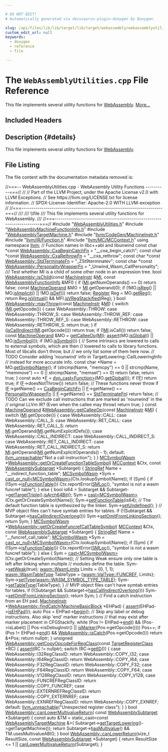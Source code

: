 ```yaml
---

# DO NOT EDIT!
# Automatically generated via docusaurus-plugin-doxygen by Doxygen.

slug: /api/files/lib/lib/target/lib/target/webassembly/webassemblyutilities-cpp
custom_edit_url: null
keywords:
  - doxygen
  - reference
  - file

---
```





# The `WebAssemblyUtilities.cpp` File Reference

<DoxygenPage pluginConfig={pluginConfig}>

This file implements several utility functions for <a href="/docs/api/namespaces/llvm/webassembly">WebAssembly</a>. <a href="#details">More...</a>

## Included Headers

<IncludesList>
<IncludesListItem
  filePath="WebAssemblyUtilities.h"
  permalink="/docs/api/files/lib/lib/target/lib/target/webassembly/webassemblyutilities-h"
  isLocal="true" />
<IncludesListItem
  filePath="WebAssemblyMachineFunctionInfo.h"
  permalink="/docs/api/files/lib/lib/target/lib/target/webassembly/webassemblymachinefunctioninfo-h"
  isLocal="true" />
<IncludesListItem
  filePath="WebAssemblyTargetMachine.h"
  permalink="/docs/api/files/lib/lib/target/lib/target/webassembly/webassemblytargetmachine-h"
  isLocal="true" />
<IncludesListItem
  filePath="llvm/CodeGen/MachineInstr.h"
  permalink="/docs/api/files/include/include/llvm/include/llvm/codegen/machineinstr-h"
  isLocal="true" />
<IncludesListItem
  filePath="llvm/IR/Function.h"
  permalink="/docs/api/files/include/include/llvm/include/llvm/ir/function-h"
  isLocal="true" />
<IncludesListItem
  filePath="llvm/MC/MCContext.h"
  permalink="/docs/api/files/include/include/llvm/include/llvm/mc/mccontext-h"
  isLocal="true" />
</IncludesList>

## Description {#details}

This file implements several utility functions for <a href="/docs/api/namespaces/llvm/webassembly">WebAssembly</a>.

## File Listing

The file content with the documentation metadata removed is:

<ProgramListing>

<Link id="l00001" /><CodeLine lineNumber="1"><Highlight kind="comment">//===-- WebAssemblyUtilities.cpp - WebAssembly Utility Functions ----------===//</Highlight><Highlight kind="normal"></Highlight></CodeLine>
<Link id="l00002" /><CodeLine lineNumber="2"><Highlight kind="normal"></Highlight><Highlight kind="comment">//</Highlight><Highlight kind="normal"></Highlight></CodeLine>
<Link id="l00003" /><CodeLine lineNumber="3"><Highlight kind="normal"></Highlight><Highlight kind="comment">// Part of the LLVM Project, under the Apache License v2.0 with LLVM Exceptions.</Highlight><Highlight kind="normal"></Highlight></CodeLine>
<Link id="l00004" /><CodeLine lineNumber="4"><Highlight kind="normal"></Highlight><Highlight kind="comment">// See https://llvm.org/LICENSE.txt for license information.</Highlight><Highlight kind="normal"></Highlight></CodeLine>
<Link id="l00005" /><CodeLine lineNumber="5"><Highlight kind="normal"></Highlight><Highlight kind="comment">// SPDX-License-Identifier: Apache-2.0 WITH LLVM-exception</Highlight><Highlight kind="normal"></Highlight></CodeLine>
<Link id="l00006" /><CodeLine lineNumber="6"><Highlight kind="normal"></Highlight><Highlight kind="comment">//</Highlight><Highlight kind="normal"></Highlight></CodeLine>
<Link id="l00007" /><CodeLine lineNumber="7"><Highlight kind="normal"></Highlight><Highlight kind="comment">//===----------------------------------------------------------------------===//</Highlight><Highlight kind="comment"></Highlight></CodeLine>
<Link id="l00008" /><CodeLine lineNumber="8"><Highlight kind="comment">///</Highlight></CodeLine>
<Link id="l00009" /><CodeLine lineNumber="9"><Highlight kind="comment">/// \\file</Highlight></CodeLine>
<Link id="l00010" /><CodeLine lineNumber="10"><Highlight kind="comment">/// This file implements several utility functions for WebAssembly.</Highlight></CodeLine>
<Link id="l00011" /><CodeLine lineNumber="11"><Highlight kind="comment">///</Highlight><Highlight kind="normal"></Highlight></CodeLine>
<Link id="l00012" /><CodeLine lineNumber="12"><Highlight kind="normal"></Highlight><Highlight kind="comment">//===----------------------------------------------------------------------===//</Highlight><Highlight kind="normal"></Highlight></CodeLine>
<Link id="l00013" /><CodeLine lineNumber="13"><Highlight kind="normal"></Highlight></CodeLine>
<Link id="l00014" /><CodeLine lineNumber="14"><Highlight kind="normal"></Highlight><Highlight kind="preprocessor">#include &quot;<a href="/docs/api/files/lib/lib/target/lib/target/webassembly/webassemblyutilities-h">WebAssemblyUtilities.h</a>&quot;</Highlight><Highlight kind="normal"></Highlight></CodeLine>
<Link id="l00015" /><CodeLine lineNumber="15"><Highlight kind="normal"></Highlight><Highlight kind="preprocessor">#include &quot;<a href="/docs/api/files/lib/lib/target/lib/target/webassembly/webassemblymachinefunctioninfo-h">WebAssemblyMachineFunctionInfo.h</a>&quot;</Highlight><Highlight kind="normal"></Highlight></CodeLine>
<Link id="l00016" /><CodeLine lineNumber="16"><Highlight kind="normal"></Highlight><Highlight kind="preprocessor">#include &quot;<a href="/docs/api/files/lib/lib/target/lib/target/webassembly/webassemblytargetmachine-h">WebAssemblyTargetMachine.h</a>&quot;</Highlight><Highlight kind="normal"></Highlight></CodeLine>
<Link id="l00017" /><CodeLine lineNumber="17"><Highlight kind="normal"></Highlight><Highlight kind="preprocessor">#include &quot;<a href="/docs/api/files/include/include/llvm/include/llvm/codegen/machineinstr-h">llvm/CodeGen/MachineInstr.h</a>&quot;</Highlight><Highlight kind="normal"></Highlight></CodeLine>
<Link id="l00018" /><CodeLine lineNumber="18"><Highlight kind="normal"></Highlight><Highlight kind="preprocessor">#include &quot;<a href="/docs/api/files/include/include/llvm/include/llvm/ir/function-h">llvm/IR/Function.h</a>&quot;</Highlight><Highlight kind="normal"></Highlight></CodeLine>
<Link id="l00019" /><CodeLine lineNumber="19"><Highlight kind="normal"></Highlight><Highlight kind="preprocessor">#include &quot;<a href="/docs/api/files/include/include/llvm/include/llvm/mc/mccontext-h">llvm/MC/MCContext.h</a>&quot;</Highlight><Highlight kind="normal"></Highlight></CodeLine>
<Link id="l00020" /><CodeLine lineNumber="20"><Highlight kind="normal"></Highlight><Highlight kind="keyword">using namespace </Highlight><Highlight kind="normal"><a href="/docs/api/namespaces/llvm">llvm</a>;</Highlight></CodeLine>
<Link id="l00021" /><CodeLine lineNumber="21"><Highlight kind="normal"></Highlight></CodeLine>
<Link id="l00022" /><CodeLine lineNumber="22"><Highlight kind="normal"></Highlight><Highlight kind="comment">// Function names in libc++abi and libunwind</Highlight><Highlight kind="normal"></Highlight></CodeLine>
<Link id="l00023" /><CodeLine lineNumber="23" lineLink="/docs/api/namespaces/llvm/webassembly/#a05fda0e278d12242b0e6026ec6b23643"><Highlight kind="normal"></Highlight><Highlight kind="keyword">const</Highlight><Highlight kind="normal"> </Highlight><Highlight kind="keywordtype">char</Highlight><Highlight kind="normal"> &#42;</Highlight><Highlight kind="keyword">const</Highlight><Highlight kind="normal"> <a href="/docs/api/namespaces/llvm/webassembly/#a05fda0e278d12242b0e6026ec6b23643">WebAssembly::CxaBeginCatchFn</a> = </Highlight><Highlight kind="stringliteral">&quot;&#95;&#95;cxa&#95;begin&#95;catch&quot;</Highlight><Highlight kind="normal">;</Highlight></CodeLine>
<Link id="l00024" /><CodeLine lineNumber="24" lineLink="/docs/api/namespaces/llvm/webassembly/#a26e7caa6d9b0e8793080c9af8f8a3441"><Highlight kind="normal"></Highlight><Highlight kind="keyword">const</Highlight><Highlight kind="normal"> </Highlight><Highlight kind="keywordtype">char</Highlight><Highlight kind="normal"> &#42;</Highlight><Highlight kind="keyword">const</Highlight><Highlight kind="normal"> <a href="/docs/api/namespaces/llvm/webassembly/#a26e7caa6d9b0e8793080c9af8f8a3441">WebAssembly::CxaRethrowFn</a> = </Highlight><Highlight kind="stringliteral">&quot;&#95;&#95;cxa&#95;rethrow&quot;</Highlight><Highlight kind="normal">;</Highlight></CodeLine>
<Link id="l00025" /><CodeLine lineNumber="25" lineLink="/docs/api/namespaces/llvm/webassembly/#a01758e2eef813342e32cce438ce1af58"><Highlight kind="normal"></Highlight><Highlight kind="keyword">const</Highlight><Highlight kind="normal"> </Highlight><Highlight kind="keywordtype">char</Highlight><Highlight kind="normal"> &#42;</Highlight><Highlight kind="keyword">const</Highlight><Highlight kind="normal"> <a href="/docs/api/namespaces/llvm/webassembly/#a01758e2eef813342e32cce438ce1af58">WebAssembly::StdTerminateFn</a> = </Highlight><Highlight kind="stringliteral">&quot;&#95;ZSt9terminatev&quot;</Highlight><Highlight kind="normal">;</Highlight></CodeLine>
<Link id="l00026" /><CodeLine lineNumber="26" lineLink="/docs/api/namespaces/llvm/webassembly/#a905f7fa7e3adde06b01c794635b5c8a5"><Highlight kind="normal"></Highlight><Highlight kind="keyword">const</Highlight><Highlight kind="normal"> </Highlight><Highlight kind="keywordtype">char</Highlight><Highlight kind="normal"> &#42;</Highlight><Highlight kind="keyword">const</Highlight><Highlight kind="normal"> <a href="/docs/api/namespaces/llvm/webassembly/#a905f7fa7e3adde06b01c794635b5c8a5">WebAssembly::PersonalityWrapperFn</a> =</Highlight></CodeLine>
<Link id="l00027" /><CodeLine lineNumber="27"><Highlight kind="normal">    </Highlight><Highlight kind="stringliteral">&quot;&#95;Unwind&#95;Wasm&#95;CallPersonality&quot;</Highlight><Highlight kind="normal">;</Highlight></CodeLine>
<Link id="l00028" /><CodeLine lineNumber="28"><Highlight kind="normal"></Highlight><Highlight kind="comment"></Highlight></CodeLine>
<Link id="l00029" /><CodeLine lineNumber="29"><Highlight kind="comment">/// Test whether MI is a child of some other node in an expression tree.</Highlight><Highlight kind="normal"></Highlight></CodeLine>
<Link id="l00030" /><CodeLine lineNumber="30" lineLink="/docs/api/namespaces/llvm/webassembly/#a1403d0f29e96c05811fe277c8c68eae6"><Highlight kind="normal"></Highlight><Highlight kind="keywordtype">bool</Highlight><Highlight kind="normal"> <a href="/docs/api/namespaces/llvm/webassembly/#a1403d0f29e96c05811fe277c8c68eae6">WebAssembly::isChild</a>(</Highlight><Highlight kind="keyword">const</Highlight><Highlight kind="normal"> <a href="/docs/api/classes/llvm/machineinstr">MachineInstr</a> &amp;<a href="/docs/api/files/lib/lib/codegen/lib/codegen/globalisel/irtranslator-cpp/#abe44dfdea65b4f7e11e0a608ab708b76">MI</a>,</Highlight></CodeLine>
<Link id="l00031" /><CodeLine lineNumber="31"><Highlight kind="normal">                          </Highlight><Highlight kind="keyword">const</Highlight><Highlight kind="normal"> <a href="/docs/api/classes/llvm/webassemblyfunctioninfo">WebAssemblyFunctionInfo</a> &amp;MFI) &#123;</Highlight></CodeLine>
<Link id="l00032" /><CodeLine lineNumber="32"><Highlight kind="normal">  </Highlight><Highlight kind="keywordflow">if</Highlight><Highlight kind="normal"> (<a href="/docs/api/files/lib/lib/codegen/lib/codegen/globalisel/irtranslator-cpp/#abe44dfdea65b4f7e11e0a608ab708b76">MI</a>.getNumOperands() == 0)</Highlight></CodeLine>
<Link id="l00033" /><CodeLine lineNumber="33"><Highlight kind="normal">    </Highlight><Highlight kind="keywordflow">return</Highlight><Highlight kind="normal"> </Highlight><Highlight kind="keyword">false</Highlight><Highlight kind="normal">;</Highlight></CodeLine>
<Link id="l00034" /><CodeLine lineNumber="34"><Highlight kind="normal">  </Highlight><Highlight kind="keyword">const</Highlight><Highlight kind="normal"> <a href="/docs/api/classes/llvm/machineoperand">MachineOperand</a> &amp;MO = <a href="/docs/api/files/lib/lib/codegen/lib/codegen/globalisel/irtranslator-cpp/#abe44dfdea65b4f7e11e0a608ab708b76">MI</a>.getOperand(0);</Highlight></CodeLine>
<Link id="l00035" /><CodeLine lineNumber="35"><Highlight kind="normal">  </Highlight><Highlight kind="keywordflow">if</Highlight><Highlight kind="normal"> (!MO.<a href="/docs/api/classes/llvm/machineoperand/#a4c9594c955fec80c73ddd964b5efd554">isReg</a>() || MO.<a href="/docs/api/classes/llvm/machineoperand/#a3bf161859e1ad7fd3da485d3cb688d34">isImplicit</a>() || !MO.<a href="/docs/api/classes/llvm/machineoperand/#a75eb135014670ce946e78739cdc9b51b">isDef</a>())</Highlight></CodeLine>
<Link id="l00036" /><CodeLine lineNumber="36"><Highlight kind="normal">    </Highlight><Highlight kind="keywordflow">return</Highlight><Highlight kind="normal"> </Highlight><Highlight kind="keyword">false</Highlight><Highlight kind="normal">;</Highlight></CodeLine>
<Link id="l00037" /><CodeLine lineNumber="37"><Highlight kind="normal">  <a href="/docs/api/classes/llvm/register">Register</a> Reg = MO.<a href="/docs/api/classes/llvm/machineoperand/#ac0035d7c1c860501c877c20e6e93297b">getReg</a>();</Highlight></CodeLine>
<Link id="l00038" /><CodeLine lineNumber="38"><Highlight kind="normal">  </Highlight><Highlight kind="keywordflow">return</Highlight><Highlight kind="normal"> Reg.<a href="/docs/api/classes/llvm/register/#ab203bbcbc320180b1da9e9a92ee0c784">isVirtual</a>() &amp;&amp; MFI.<a href="/docs/api/classes/llvm/webassemblyfunctioninfo/#a06bf1d7d3fad0e5185a4ff892c7ad4a5">isVRegStackified</a>(Reg);</Highlight></CodeLine>
<Link id="l00039" /><CodeLine lineNumber="39"><Highlight kind="normal">&#125;</Highlight></CodeLine>
<Link id="l00040" /><CodeLine lineNumber="40"><Highlight kind="normal"></Highlight></CodeLine>
<Link id="l00041" /><CodeLine lineNumber="41" lineLink="/docs/api/namespaces/llvm/webassembly/#ab6548436b77ac06129373db3d8e3dece"><Highlight kind="normal"></Highlight><Highlight kind="keywordtype">bool</Highlight><Highlight kind="normal"> <a href="/docs/api/namespaces/llvm/webassembly/#ab6548436b77ac06129373db3d8e3dece">WebAssembly::mayThrow</a>(</Highlight><Highlight kind="keyword">const</Highlight><Highlight kind="normal"> <a href="/docs/api/classes/llvm/machineinstr">MachineInstr</a> &amp;<a href="/docs/api/files/lib/lib/codegen/lib/codegen/globalisel/irtranslator-cpp/#abe44dfdea65b4f7e11e0a608ab708b76">MI</a>) &#123;</Highlight></CodeLine>
<Link id="l00042" /><CodeLine lineNumber="42"><Highlight kind="normal">  </Highlight><Highlight kind="keywordflow">switch</Highlight><Highlight kind="normal"> (<a href="/docs/api/files/lib/lib/codegen/lib/codegen/globalisel/irtranslator-cpp/#abe44dfdea65b4f7e11e0a608ab708b76">MI</a>.getOpcode()) &#123;</Highlight></CodeLine>
<Link id="l00043" /><CodeLine lineNumber="43"><Highlight kind="normal">  </Highlight><Highlight kind="keywordflow">case</Highlight><Highlight kind="normal"> WebAssembly::THROW:</Highlight></CodeLine>
<Link id="l00044" /><CodeLine lineNumber="44"><Highlight kind="normal">  </Highlight><Highlight kind="keywordflow">case</Highlight><Highlight kind="normal"> WebAssembly::THROW&#95;S:</Highlight></CodeLine>
<Link id="l00045" /><CodeLine lineNumber="45"><Highlight kind="normal">  </Highlight><Highlight kind="keywordflow">case</Highlight><Highlight kind="normal"> WebAssembly::THROW&#95;REF:</Highlight></CodeLine>
<Link id="l00046" /><CodeLine lineNumber="46"><Highlight kind="normal">  </Highlight><Highlight kind="keywordflow">case</Highlight><Highlight kind="normal"> WebAssembly::THROW&#95;REF&#95;S:</Highlight></CodeLine>
<Link id="l00047" /><CodeLine lineNumber="47"><Highlight kind="normal">  </Highlight><Highlight kind="keywordflow">case</Highlight><Highlight kind="normal"> WebAssembly::RETHROW:</Highlight></CodeLine>
<Link id="l00048" /><CodeLine lineNumber="48"><Highlight kind="normal">  </Highlight><Highlight kind="keywordflow">case</Highlight><Highlight kind="normal"> WebAssembly::RETHROW&#95;S:</Highlight></CodeLine>
<Link id="l00049" /><CodeLine lineNumber="49"><Highlight kind="normal">    </Highlight><Highlight kind="keywordflow">return</Highlight><Highlight kind="normal"> </Highlight><Highlight kind="keyword">true</Highlight><Highlight kind="normal">;</Highlight></CodeLine>
<Link id="l00050" /><CodeLine lineNumber="50"><Highlight kind="normal">  &#125;</Highlight></CodeLine>
<Link id="l00051" /><CodeLine lineNumber="51"><Highlight kind="normal">  </Highlight><Highlight kind="keywordflow">if</Highlight><Highlight kind="normal"> (<a href="/docs/api/namespaces/llvm/webassembly/#a20f95094c89d3bf2738057a3278bf6b4">isCallIndirect</a>(<a href="/docs/api/files/lib/lib/codegen/lib/codegen/globalisel/irtranslator-cpp/#abe44dfdea65b4f7e11e0a608ab708b76">MI</a>.getOpcode()))</Highlight></CodeLine>
<Link id="l00052" /><CodeLine lineNumber="52"><Highlight kind="normal">    </Highlight><Highlight kind="keywordflow">return</Highlight><Highlight kind="normal"> </Highlight><Highlight kind="keyword">true</Highlight><Highlight kind="normal">;</Highlight></CodeLine>
<Link id="l00053" /><CodeLine lineNumber="53"><Highlight kind="normal">  </Highlight><Highlight kind="keywordflow">if</Highlight><Highlight kind="normal"> (!<a href="/docs/api/files/lib/lib/codegen/lib/codegen/globalisel/irtranslator-cpp/#abe44dfdea65b4f7e11e0a608ab708b76">MI</a>.isCall())</Highlight></CodeLine>
<Link id="l00054" /><CodeLine lineNumber="54"><Highlight kind="normal">    </Highlight><Highlight kind="keywordflow">return</Highlight><Highlight kind="normal"> </Highlight><Highlight kind="keyword">false</Highlight><Highlight kind="normal">;</Highlight></CodeLine>
<Link id="l00055" /><CodeLine lineNumber="55"><Highlight kind="normal"></Highlight></CodeLine>
<Link id="l00056" /><CodeLine lineNumber="56"><Highlight kind="normal">  </Highlight><Highlight kind="keyword">const</Highlight><Highlight kind="normal"> <a href="/docs/api/classes/llvm/machineoperand">MachineOperand</a> &amp;MO = <a href="/docs/api/namespaces/llvm/webassembly/#a59640be12351dbd3b6a2914e5ab386a7">getCalleeOp</a>(<a href="/docs/api/files/lib/lib/codegen/lib/codegen/globalisel/irtranslator-cpp/#abe44dfdea65b4f7e11e0a608ab708b76">MI</a>);</Highlight></CodeLine>
<Link id="l00057" /><CodeLine lineNumber="57"><Highlight kind="normal">  <a href="/docs/api/files/lib/lib/target/lib/target/amdgpu/silowercontrolflow-cpp/#a4868c5d81c5ccc98c47aeab6244346a0">assert</a>(MO.<a href="/docs/api/classes/llvm/machineoperand/#ab0d1155c8c38e84cbe387998fd2e517e">isGlobal</a>() || MO.<a href="/docs/api/classes/llvm/machineoperand/#a7c5f0ef161b5b4dedad2e9aac9fcfee7">isSymbol</a>());</Highlight></CodeLine>
<Link id="l00058" /><CodeLine lineNumber="58"><Highlight kind="normal"></Highlight></CodeLine>
<Link id="l00059" /><CodeLine lineNumber="59"><Highlight kind="normal">  </Highlight><Highlight kind="keywordflow">if</Highlight><Highlight kind="normal"> (MO.<a href="/docs/api/classes/llvm/machineoperand/#a7c5f0ef161b5b4dedad2e9aac9fcfee7">isSymbol</a>()) &#123;</Highlight></CodeLine>
<Link id="l00060" /><CodeLine lineNumber="60"><Highlight kind="normal">    </Highlight><Highlight kind="comment">// Some intrinsics are lowered to calls to external symbols, which are then</Highlight><Highlight kind="normal"></Highlight></CodeLine>
<Link id="l00061" /><CodeLine lineNumber="61"><Highlight kind="normal">    </Highlight><Highlight kind="comment">// lowered to calls to library functions. Most of libcalls don&#39;t throw, but</Highlight><Highlight kind="normal"></Highlight></CodeLine>
<Link id="l00062" /><CodeLine lineNumber="62"><Highlight kind="normal">    </Highlight><Highlight kind="comment">// we only list some of them here now.</Highlight><Highlight kind="normal"></Highlight></CodeLine>
<Link id="l00063" /><CodeLine lineNumber="63"><Highlight kind="normal">    </Highlight><Highlight kind="comment">// TODO Consider adding &#39;nounwind&#39; info in TargetLowering::CallLoweringInfo</Highlight><Highlight kind="normal"></Highlight></CodeLine>
<Link id="l00064" /><CodeLine lineNumber="64"><Highlight kind="normal">    </Highlight><Highlight kind="comment">// instead for more accurate info.</Highlight><Highlight kind="normal"></Highlight></CodeLine>
<Link id="l00065" /><CodeLine lineNumber="65"><Highlight kind="normal">    </Highlight><Highlight kind="keyword">const</Highlight><Highlight kind="normal"> </Highlight><Highlight kind="keywordtype">char</Highlight><Highlight kind="normal"> &#42;Name = MO.<a href="/docs/api/classes/llvm/machineoperand/#ab59b255f78cd503133d032152a41d105">getSymbolName</a>();</Highlight></CodeLine>
<Link id="l00066" /><CodeLine lineNumber="66"><Highlight kind="normal">    </Highlight><Highlight kind="keywordflow">if</Highlight><Highlight kind="normal"> (strcmp(Name, </Highlight><Highlight kind="stringliteral">&quot;memcpy&quot;</Highlight><Highlight kind="normal">) == 0 || strcmp(Name, </Highlight><Highlight kind="stringliteral">&quot;memmove&quot;</Highlight><Highlight kind="normal">) == 0 ||</Highlight></CodeLine>
<Link id="l00067" /><CodeLine lineNumber="67"><Highlight kind="normal">        strcmp(Name, </Highlight><Highlight kind="stringliteral">&quot;memset&quot;</Highlight><Highlight kind="normal">) == 0)</Highlight></CodeLine>
<Link id="l00068" /><CodeLine lineNumber="68"><Highlight kind="normal">      </Highlight><Highlight kind="keywordflow">return</Highlight><Highlight kind="normal"> </Highlight><Highlight kind="keyword">false</Highlight><Highlight kind="normal">;</Highlight></CodeLine>
<Link id="l00069" /><CodeLine lineNumber="69"><Highlight kind="normal">    </Highlight><Highlight kind="keywordflow">return</Highlight><Highlight kind="normal"> </Highlight><Highlight kind="keyword">true</Highlight><Highlight kind="normal">;</Highlight></CodeLine>
<Link id="l00070" /><CodeLine lineNumber="70"><Highlight kind="normal">  &#125;</Highlight></CodeLine>
<Link id="l00071" /><CodeLine lineNumber="71"><Highlight kind="normal"></Highlight></CodeLine>
<Link id="l00072" /><CodeLine lineNumber="72"><Highlight kind="normal">  </Highlight><Highlight kind="keyword">const</Highlight><Highlight kind="normal"> </Highlight><Highlight kind="keyword">auto</Highlight><Highlight kind="normal"> &#42;<a href="/docs/api/files/lib/lib/support/md5-cpp/#a96d73bbd7af15cb1fc38c3f4a3bd82e9">F</a> = <a href="/docs/api/namespaces/llvm/#a22eeee01734061ac1b31ccd994c49eef">dyn&#95;cast&lt;Function&gt;</a>(MO.<a href="/docs/api/classes/llvm/machineoperand/#a0fcdaab1a4c3134b8f80aa74cabeb970">getGlobal</a>());</Highlight></CodeLine>
<Link id="l00073" /><CodeLine lineNumber="73"><Highlight kind="normal">  </Highlight><Highlight kind="keywordflow">if</Highlight><Highlight kind="normal"> (!<a href="/docs/api/files/lib/lib/support/md5-cpp/#a96d73bbd7af15cb1fc38c3f4a3bd82e9">F</a>)</Highlight></CodeLine>
<Link id="l00074" /><CodeLine lineNumber="74"><Highlight kind="normal">    </Highlight><Highlight kind="keywordflow">return</Highlight><Highlight kind="normal"> </Highlight><Highlight kind="keyword">true</Highlight><Highlight kind="normal">;</Highlight></CodeLine>
<Link id="l00075" /><CodeLine lineNumber="75"><Highlight kind="normal">  </Highlight><Highlight kind="keywordflow">if</Highlight><Highlight kind="normal"> (<a href="/docs/api/files/lib/lib/support/md5-cpp/#a96d73bbd7af15cb1fc38c3f4a3bd82e9">F</a>-&gt;doesNotThrow())</Highlight></CodeLine>
<Link id="l00076" /><CodeLine lineNumber="76"><Highlight kind="normal">    </Highlight><Highlight kind="keywordflow">return</Highlight><Highlight kind="normal"> </Highlight><Highlight kind="keyword">false</Highlight><Highlight kind="normal">;</Highlight></CodeLine>
<Link id="l00077" /><CodeLine lineNumber="77"><Highlight kind="normal">  </Highlight><Highlight kind="comment">// These functions never throw</Highlight><Highlight kind="normal"></Highlight></CodeLine>
<Link id="l00078" /><CodeLine lineNumber="78"><Highlight kind="normal">  </Highlight><Highlight kind="keywordflow">if</Highlight><Highlight kind="normal"> (<a href="/docs/api/files/lib/lib/support/md5-cpp/#a96d73bbd7af15cb1fc38c3f4a3bd82e9">F</a>-&gt;getName() == <a href="/docs/api/namespaces/llvm/webassembly/#a05fda0e278d12242b0e6026ec6b23643">CxaBeginCatchFn</a> || <a href="/docs/api/files/lib/lib/support/md5-cpp/#a96d73bbd7af15cb1fc38c3f4a3bd82e9">F</a>-&gt;getName() == <a href="/docs/api/namespaces/llvm/webassembly/#a905f7fa7e3adde06b01c794635b5c8a5">PersonalityWrapperFn</a> ||</Highlight></CodeLine>
<Link id="l00079" /><CodeLine lineNumber="79"><Highlight kind="normal">      <a href="/docs/api/files/lib/lib/support/md5-cpp/#a96d73bbd7af15cb1fc38c3f4a3bd82e9">F</a>-&gt;getName() == <a href="/docs/api/namespaces/llvm/webassembly/#a01758e2eef813342e32cce438ce1af58">StdTerminateFn</a>)</Highlight></CodeLine>
<Link id="l00080" /><CodeLine lineNumber="80"><Highlight kind="normal">    </Highlight><Highlight kind="keywordflow">return</Highlight><Highlight kind="normal"> </Highlight><Highlight kind="keyword">false</Highlight><Highlight kind="normal">;</Highlight></CodeLine>
<Link id="l00081" /><CodeLine lineNumber="81"><Highlight kind="normal"></Highlight></CodeLine>
<Link id="l00082" /><CodeLine lineNumber="82"><Highlight kind="normal">  </Highlight><Highlight kind="comment">// TODO Can we exclude call instructions that are marked as &#39;nounwind&#39; in the</Highlight><Highlight kind="normal"></Highlight></CodeLine>
<Link id="l00083" /><CodeLine lineNumber="83"><Highlight kind="normal">  </Highlight><Highlight kind="comment">// original LLVm IR? (Even when the callee may throw)</Highlight><Highlight kind="normal"></Highlight></CodeLine>
<Link id="l00084" /><CodeLine lineNumber="84"><Highlight kind="normal">  </Highlight><Highlight kind="keywordflow">return</Highlight><Highlight kind="normal"> </Highlight><Highlight kind="keyword">true</Highlight><Highlight kind="normal">;</Highlight></CodeLine>
<Link id="l00085" /><CodeLine lineNumber="85"><Highlight kind="normal">&#125;</Highlight></CodeLine>
<Link id="l00086" /><CodeLine lineNumber="86"><Highlight kind="normal"></Highlight></CodeLine>
<Link id="l00087" /><CodeLine lineNumber="87" lineLink="/docs/api/namespaces/llvm/webassembly/#a59640be12351dbd3b6a2914e5ab386a7"><Highlight kind="normal"></Highlight><Highlight kind="keyword">const</Highlight><Highlight kind="normal"> <a href="/docs/api/classes/llvm/machineoperand">MachineOperand</a> &amp;<a href="/docs/api/namespaces/llvm/webassembly/#a59640be12351dbd3b6a2914e5ab386a7">WebAssembly::getCalleeOp</a>(</Highlight><Highlight kind="keyword">const</Highlight><Highlight kind="normal"> <a href="/docs/api/classes/llvm/machineinstr">MachineInstr</a> &amp;<a href="/docs/api/files/lib/lib/codegen/lib/codegen/globalisel/irtranslator-cpp/#abe44dfdea65b4f7e11e0a608ab708b76">MI</a>) &#123;</Highlight></CodeLine>
<Link id="l00088" /><CodeLine lineNumber="88"><Highlight kind="normal">  </Highlight><Highlight kind="keywordflow">switch</Highlight><Highlight kind="normal"> (<a href="/docs/api/files/lib/lib/codegen/lib/codegen/globalisel/irtranslator-cpp/#abe44dfdea65b4f7e11e0a608ab708b76">MI</a>.getOpcode()) &#123;</Highlight></CodeLine>
<Link id="l00089" /><CodeLine lineNumber="89"><Highlight kind="normal">  </Highlight><Highlight kind="keywordflow">case</Highlight><Highlight kind="normal"> WebAssembly::CALL:</Highlight></CodeLine>
<Link id="l00090" /><CodeLine lineNumber="90"><Highlight kind="normal">  </Highlight><Highlight kind="keywordflow">case</Highlight><Highlight kind="normal"> WebAssembly::CALL&#95;S:</Highlight></CodeLine>
<Link id="l00091" /><CodeLine lineNumber="91"><Highlight kind="normal">  </Highlight><Highlight kind="keywordflow">case</Highlight><Highlight kind="normal"> WebAssembly::RET&#95;CALL:</Highlight></CodeLine>
<Link id="l00092" /><CodeLine lineNumber="92"><Highlight kind="normal">  </Highlight><Highlight kind="keywordflow">case</Highlight><Highlight kind="normal"> WebAssembly::RET&#95;CALL&#95;S:</Highlight></CodeLine>
<Link id="l00093" /><CodeLine lineNumber="93"><Highlight kind="normal">    </Highlight><Highlight kind="keywordflow">return</Highlight><Highlight kind="normal"> <a href="/docs/api/files/lib/lib/codegen/lib/codegen/globalisel/irtranslator-cpp/#abe44dfdea65b4f7e11e0a608ab708b76">MI</a>.getOperand(<a href="/docs/api/files/lib/lib/codegen/lib/codegen/globalisel/irtranslator-cpp/#abe44dfdea65b4f7e11e0a608ab708b76">MI</a>.getNumExplicitDefs());</Highlight></CodeLine>
<Link id="l00094" /><CodeLine lineNumber="94"><Highlight kind="normal">  </Highlight><Highlight kind="keywordflow">case</Highlight><Highlight kind="normal"> WebAssembly::CALL&#95;INDIRECT:</Highlight></CodeLine>
<Link id="l00095" /><CodeLine lineNumber="95"><Highlight kind="normal">  </Highlight><Highlight kind="keywordflow">case</Highlight><Highlight kind="normal"> WebAssembly::CALL&#95;INDIRECT&#95;S:</Highlight></CodeLine>
<Link id="l00096" /><CodeLine lineNumber="96"><Highlight kind="normal">  </Highlight><Highlight kind="keywordflow">case</Highlight><Highlight kind="normal"> WebAssembly::RET&#95;CALL&#95;INDIRECT:</Highlight></CodeLine>
<Link id="l00097" /><CodeLine lineNumber="97"><Highlight kind="normal">  </Highlight><Highlight kind="keywordflow">case</Highlight><Highlight kind="normal"> WebAssembly::RET&#95;CALL&#95;INDIRECT&#95;S:</Highlight></CodeLine>
<Link id="l00098" /><CodeLine lineNumber="98"><Highlight kind="normal">    </Highlight><Highlight kind="keywordflow">return</Highlight><Highlight kind="normal"> <a href="/docs/api/files/lib/lib/codegen/lib/codegen/globalisel/irtranslator-cpp/#abe44dfdea65b4f7e11e0a608ab708b76">MI</a>.getOperand(<a href="/docs/api/files/lib/lib/codegen/lib/codegen/globalisel/irtranslator-cpp/#abe44dfdea65b4f7e11e0a608ab708b76">MI</a>.getNumExplicitOperands() - 1);</Highlight></CodeLine>
<Link id="l00099" /><CodeLine lineNumber="99"><Highlight kind="normal">  </Highlight><Highlight kind="keywordflow">default</Highlight><Highlight kind="normal">:</Highlight></CodeLine>
<Link id="l00100" /><CodeLine lineNumber="100"><Highlight kind="normal">    <a href="/docs/api/files/include/include/llvm/include/llvm/support/errorhandling-h/#ace243f5c25697a1107cce46626b3dc94">llvm&#95;unreachable</a>(</Highlight><Highlight kind="stringliteral">&quot;Not a call instruction&quot;</Highlight><Highlight kind="normal">);</Highlight></CodeLine>
<Link id="l00101" /><CodeLine lineNumber="101"><Highlight kind="normal">  &#125;</Highlight></CodeLine>
<Link id="l00102" /><CodeLine lineNumber="102"><Highlight kind="normal">&#125;</Highlight></CodeLine>
<Link id="l00103" /><CodeLine lineNumber="103"><Highlight kind="normal"></Highlight></CodeLine>
<Link id="l00104" /><CodeLine lineNumber="104" lineLink="/docs/api/namespaces/llvm/webassembly/#a33df8ca13cb8bb9e37d1f43b202aef7f"><Highlight kind="normal"><a href="/docs/api/classes/llvm/mcsymbolwasm">MCSymbolWasm</a> &#42;<a href="/docs/api/namespaces/llvm/webassembly/#a33df8ca13cb8bb9e37d1f43b202aef7f">WebAssembly::getOrCreateFunctionTableSymbol</a>(</Highlight></CodeLine>
<Link id="l00105" /><CodeLine lineNumber="105"><Highlight kind="normal">    <a href="/docs/api/classes/llvm/mccontext">MCContext</a> &amp;Ctx, </Highlight><Highlight kind="keyword">const</Highlight><Highlight kind="normal"> <a href="/docs/api/classes/llvm/webassemblysubtarget">WebAssemblySubtarget</a> &#42;Subtarget) &#123;</Highlight></CodeLine>
<Link id="l00106" /><CodeLine lineNumber="106"><Highlight kind="normal">  <a href="/docs/api/classes/llvm/stringref">StringRef</a> Name = </Highlight><Highlight kind="stringliteral">&quot;&#95;&#95;indirect&#95;function&#95;table&quot;</Highlight><Highlight kind="normal">;</Highlight></CodeLine>
<Link id="l00107" /><CodeLine lineNumber="107"><Highlight kind="normal">  <a href="/docs/api/classes/llvm/mcsymbolwasm">MCSymbolWasm</a> &#42;Sym = <a href="/docs/api/namespaces/llvm/#a3e627c32543ca70720c4270a8b11da3f">cast&#95;or&#95;null&lt;MCSymbolWasm&gt;</a>(Ctx.lookupSymbol(Name));</Highlight></CodeLine>
<Link id="l00108" /><CodeLine lineNumber="108"><Highlight kind="normal">  </Highlight><Highlight kind="keywordflow">if</Highlight><Highlight kind="normal"> (Sym) &#123;</Highlight></CodeLine>
<Link id="l00109" /><CodeLine lineNumber="109"><Highlight kind="normal">    </Highlight><Highlight kind="keywordflow">if</Highlight><Highlight kind="normal"> (!Sym-&gt;<a href="/docs/api/classes/llvm/mcsymbolwasm/#a5a2f276f396875ef912e9b13ba292663">isFunctionTable</a>())</Highlight></CodeLine>
<Link id="l00110" /><CodeLine lineNumber="110"><Highlight kind="normal">      Ctx.reportError(<a href="/docs/api/classes/llvm/smloc">SMLoc</a>(), </Highlight><Highlight kind="stringliteral">&quot;symbol is not a wasm funcref table&quot;</Highlight><Highlight kind="normal">);</Highlight></CodeLine>
<Link id="l00111" /><CodeLine lineNumber="111"><Highlight kind="normal">  &#125; </Highlight><Highlight kind="keywordflow">else</Highlight><Highlight kind="normal"> &#123;</Highlight></CodeLine>
<Link id="l00112" /><CodeLine lineNumber="112"><Highlight kind="normal">    </Highlight><Highlight kind="keywordtype">bool</Highlight><Highlight kind="normal"> is64 = Subtarget &amp;&amp; Subtarget-&gt;<a href="/docs/api/classes/llvm/webassemblysubtarget/#a35b2acdbcca0a7fb18fc6474b2f2f61f">getTargetTriple</a>().<a href="/docs/api/classes/llvm/triple/#a9e0d7431e635bbbf753602d214d89f0e">isArch64Bit</a>();</Highlight></CodeLine>
<Link id="l00113" /><CodeLine lineNumber="113"><Highlight kind="normal">    Sym = <a href="/docs/api/namespaces/llvm/#ac4fc845f5ed92de63cd4474f128f5fc5">cast&lt;MCSymbolWasm&gt;</a>(Ctx.getOrCreateSymbol(Name));</Highlight></CodeLine>
<Link id="l00114" /><CodeLine lineNumber="114"><Highlight kind="normal">    Sym-&gt;<a href="/docs/api/classes/llvm/mcsymbolwasm/#a54d32c6868ad27b8c94d4d0e7134af2a">setFunctionTable</a>(is64);</Highlight></CodeLine>
<Link id="l00115" /><CodeLine lineNumber="115"><Highlight kind="normal">    </Highlight><Highlight kind="comment">// The default function table is synthesized by the linker.</Highlight><Highlight kind="normal"></Highlight></CodeLine>
<Link id="l00116" /><CodeLine lineNumber="116"><Highlight kind="normal">    Sym-&gt;<a href="/docs/api/classes/llvm/mcsymbol/#ab65fa2b7850f38cafbc74ab99c3a3fed">setUndefined</a>();</Highlight></CodeLine>
<Link id="l00117" /><CodeLine lineNumber="117"><Highlight kind="normal">  &#125;</Highlight></CodeLine>
<Link id="l00118" /><CodeLine lineNumber="118"><Highlight kind="normal">  </Highlight><Highlight kind="comment">// MVP object files can&#39;t have symtab entries for tables.</Highlight><Highlight kind="normal"></Highlight></CodeLine>
<Link id="l00119" /><CodeLine lineNumber="119"><Highlight kind="normal">  </Highlight><Highlight kind="keywordflow">if</Highlight><Highlight kind="normal"> (!(Subtarget &amp;&amp; Subtarget-&gt;<a href="/docs/api/classes/llvm/webassemblysubtarget/#a0499b83dc894ada1126e6e791157980b">hasCallIndirectOverlong</a>()))</Highlight></CodeLine>
<Link id="l00120" /><CodeLine lineNumber="120"><Highlight kind="normal">    Sym-&gt;<a href="/docs/api/classes/llvm/mcsymbolwasm/#a9b68f461b38d0ad3f9ff58f93e248de1">setOmitFromLinkingSection</a>();</Highlight></CodeLine>
<Link id="l00121" /><CodeLine lineNumber="121"><Highlight kind="normal">  </Highlight><Highlight kind="keywordflow">return</Highlight><Highlight kind="normal"> Sym;</Highlight></CodeLine>
<Link id="l00122" /><CodeLine lineNumber="122"><Highlight kind="normal">&#125;</Highlight></CodeLine>
<Link id="l00123" /><CodeLine lineNumber="123"><Highlight kind="normal"></Highlight></CodeLine>
<Link id="l00124" /><CodeLine lineNumber="124" lineLink="/docs/api/namespaces/llvm/webassembly/#a7258bffac41959b91226f473086e93a2"><Highlight kind="normal"><a href="/docs/api/classes/llvm/mcsymbolwasm">MCSymbolWasm</a> &#42;<a href="/docs/api/namespaces/llvm/webassembly/#a7258bffac41959b91226f473086e93a2">WebAssembly::getOrCreateFuncrefCallTableSymbol</a>(</Highlight></CodeLine>
<Link id="l00125" /><CodeLine lineNumber="125"><Highlight kind="normal">    <a href="/docs/api/classes/llvm/mccontext">MCContext</a> &amp;Ctx, </Highlight><Highlight kind="keyword">const</Highlight><Highlight kind="normal"> <a href="/docs/api/classes/llvm/webassemblysubtarget">WebAssemblySubtarget</a> &#42;Subtarget) &#123;</Highlight></CodeLine>
<Link id="l00126" /><CodeLine lineNumber="126"><Highlight kind="normal">  <a href="/docs/api/classes/llvm/stringref">StringRef</a> Name = </Highlight><Highlight kind="stringliteral">&quot;&#95;&#95;funcref&#95;call&#95;table&quot;</Highlight><Highlight kind="normal">;</Highlight></CodeLine>
<Link id="l00127" /><CodeLine lineNumber="127"><Highlight kind="normal">  <a href="/docs/api/classes/llvm/mcsymbolwasm">MCSymbolWasm</a> &#42;Sym = <a href="/docs/api/namespaces/llvm/#a3e627c32543ca70720c4270a8b11da3f">cast&#95;or&#95;null&lt;MCSymbolWasm&gt;</a>(Ctx.lookupSymbol(Name));</Highlight></CodeLine>
<Link id="l00128" /><CodeLine lineNumber="128"><Highlight kind="normal">  </Highlight><Highlight kind="keywordflow">if</Highlight><Highlight kind="normal"> (Sym) &#123;</Highlight></CodeLine>
<Link id="l00129" /><CodeLine lineNumber="129"><Highlight kind="normal">    </Highlight><Highlight kind="keywordflow">if</Highlight><Highlight kind="normal"> (!Sym-&gt;<a href="/docs/api/classes/llvm/mcsymbolwasm/#a5a2f276f396875ef912e9b13ba292663">isFunctionTable</a>())</Highlight></CodeLine>
<Link id="l00130" /><CodeLine lineNumber="130"><Highlight kind="normal">      Ctx.reportError(<a href="/docs/api/classes/llvm/smloc">SMLoc</a>(), </Highlight><Highlight kind="stringliteral">&quot;symbol is not a wasm funcref table&quot;</Highlight><Highlight kind="normal">);</Highlight></CodeLine>
<Link id="l00131" /><CodeLine lineNumber="131"><Highlight kind="normal">  &#125; </Highlight><Highlight kind="keywordflow">else</Highlight><Highlight kind="normal"> &#123;</Highlight></CodeLine>
<Link id="l00132" /><CodeLine lineNumber="132"><Highlight kind="normal">    Sym = <a href="/docs/api/namespaces/llvm/#ac4fc845f5ed92de63cd4474f128f5fc5">cast&lt;MCSymbolWasm&gt;</a>(Ctx.getOrCreateSymbol(Name));</Highlight></CodeLine>
<Link id="l00133" /><CodeLine lineNumber="133"><Highlight kind="normal"></Highlight></CodeLine>
<Link id="l00134" /><CodeLine lineNumber="134"><Highlight kind="normal">    </Highlight><Highlight kind="comment">// Setting Weak ensure only one table is left after linking when multiple</Highlight><Highlight kind="normal"></Highlight></CodeLine>
<Link id="l00135" /><CodeLine lineNumber="135"><Highlight kind="normal">    </Highlight><Highlight kind="comment">// modules define the table.</Highlight><Highlight kind="normal"></Highlight></CodeLine>
<Link id="l00136" /><CodeLine lineNumber="136"><Highlight kind="normal">    Sym-&gt;<a href="/docs/api/classes/llvm/mcsymbolwasm/#a7e5b64abdda5a509f48743e420f4acb5">setWeak</a>(</Highlight><Highlight kind="keyword">true</Highlight><Highlight kind="normal">);</Highlight></CodeLine>
<Link id="l00137" /><CodeLine lineNumber="137"><Highlight kind="normal"></Highlight></CodeLine>
<Link id="l00138" /><CodeLine lineNumber="138"><Highlight kind="normal">    <a href="/docs/api/structs/llvm/wasm/wasmlimits">wasm::WasmLimits</a> Limits = &#123;0, 1, 1&#125;;</Highlight></CodeLine>
<Link id="l00139" /><CodeLine lineNumber="139"><Highlight kind="normal">    <a href="/docs/api/structs/llvm/wasm/wasmtabletype">wasm::WasmTableType</a> TableType = &#123;<a href="/docs/api/namespaces/llvm/wasm/#a0ef8084534e2fa2859faac16914a7ff8a56830bd472296f98c7672a39085926ae">wasm::ValType::FUNCREF</a>, Limits&#125;;</Highlight></CodeLine>
<Link id="l00140" /><CodeLine lineNumber="140"><Highlight kind="normal">    Sym-&gt;<a href="/docs/api/classes/llvm/mcsymbolwasm/#a817a67945b1632513e9b43ca0da9aacd">setType</a>(<a href="/docs/api/namespaces/llvm/wasm/#a6ee7ebc24e11c434031e9653d7f00529a7e6d4cfa5233363b413a1b9997c98d7c">wasm::WASM&#95;SYMBOL&#95;TYPE&#95;TABLE</a>);</Highlight></CodeLine>
<Link id="l00141" /><CodeLine lineNumber="141"><Highlight kind="normal">    Sym-&gt;<a href="/docs/api/classes/llvm/mcsymbolwasm/#a044b57ea7f09bf315fe429350de59d25">setTableType</a>(TableType);</Highlight></CodeLine>
<Link id="l00142" /><CodeLine lineNumber="142"><Highlight kind="normal">  &#125;</Highlight></CodeLine>
<Link id="l00143" /><CodeLine lineNumber="143"><Highlight kind="normal">  </Highlight><Highlight kind="comment">// MVP object files can&#39;t have symtab entries for tables.</Highlight><Highlight kind="normal"></Highlight></CodeLine>
<Link id="l00144" /><CodeLine lineNumber="144"><Highlight kind="normal">  </Highlight><Highlight kind="keywordflow">if</Highlight><Highlight kind="normal"> (!(Subtarget &amp;&amp; Subtarget-&gt;<a href="/docs/api/classes/llvm/webassemblysubtarget/#a0499b83dc894ada1126e6e791157980b">hasCallIndirectOverlong</a>()))</Highlight></CodeLine>
<Link id="l00145" /><CodeLine lineNumber="145"><Highlight kind="normal">    Sym-&gt;<a href="/docs/api/classes/llvm/mcsymbolwasm/#a9b68f461b38d0ad3f9ff58f93e248de1">setOmitFromLinkingSection</a>();</Highlight></CodeLine>
<Link id="l00146" /><CodeLine lineNumber="146"><Highlight kind="normal">  </Highlight><Highlight kind="keywordflow">return</Highlight><Highlight kind="normal"> Sym;</Highlight></CodeLine>
<Link id="l00147" /><CodeLine lineNumber="147"><Highlight kind="normal">&#125;</Highlight></CodeLine>
<Link id="l00148" /><CodeLine lineNumber="148"><Highlight kind="normal"></Highlight></CodeLine>
<Link id="l00149" /><CodeLine lineNumber="149"><Highlight kind="normal"></Highlight><Highlight kind="comment">// Find a catch instruction from an EH pad.</Highlight><Highlight kind="normal"></Highlight></CodeLine>
<Link id="l00150" /><CodeLine lineNumber="150" lineLink="/docs/api/namespaces/llvm/webassembly/#a6cc6351696a872f05cdf540a663d584c"><Highlight kind="normal"><a href="/docs/api/classes/llvm/machineinstr">MachineInstr</a> &#42;<a href="/docs/api/namespaces/llvm/webassembly/#a6cc6351696a872f05cdf540a663d584c">WebAssembly::findCatch</a>(<a href="/docs/api/classes/llvm/machinebasicblock">MachineBasicBlock</a> &#42;EHPad) &#123;</Highlight></CodeLine>
<Link id="l00151" /><CodeLine lineNumber="151"><Highlight kind="normal">  <a href="/docs/api/files/lib/lib/target/lib/target/amdgpu/silowercontrolflow-cpp/#a4868c5d81c5ccc98c47aeab6244346a0">assert</a>(EHPad-&gt;<a href="/docs/api/classes/llvm/machinebasicblock/#a1100bfbadd996d464150c6a68fa8dc1d">isEHPad</a>());</Highlight></CodeLine>
<Link id="l00152" /><CodeLine lineNumber="152"><Highlight kind="normal">  </Highlight><Highlight kind="keyword">auto</Highlight><Highlight kind="normal"> Pos = EHPad-&gt;<a href="/docs/api/classes/llvm/machinebasicblock/#ab2d91e7bec944efcbc39d8e30644f111">begin</a>();</Highlight></CodeLine>
<Link id="l00153" /><CodeLine lineNumber="153"><Highlight kind="normal">  </Highlight><Highlight kind="comment">// Skip any label or debug instructions. Also skip &#39;end&#39; marker instructions</Highlight><Highlight kind="normal"></Highlight></CodeLine>
<Link id="l00154" /><CodeLine lineNumber="154"><Highlight kind="normal">  </Highlight><Highlight kind="comment">// that may exist after marker placement in CFGStackify.</Highlight><Highlight kind="normal"></Highlight></CodeLine>
<Link id="l00155" /><CodeLine lineNumber="155"><Highlight kind="normal">  </Highlight><Highlight kind="keywordflow">while</Highlight><Highlight kind="normal"> (Pos != EHPad-&gt;<a href="/docs/api/classes/llvm/machinebasicblock/#acbc921830578e2741be6549db716c0ce">end</a>() &amp;&amp;</Highlight></CodeLine>
<Link id="l00156" /><CodeLine lineNumber="156"><Highlight kind="normal">         (Pos-&gt;isLabel() || Pos-&gt;isDebugInstr() || <a href="/docs/api/namespaces/llvm/webassembly/#a3982a1bf74ed2e218a45c7894fc660ac">isMarker</a>(Pos-&gt;getOpcode())))</Highlight></CodeLine>
<Link id="l00157" /><CodeLine lineNumber="157"><Highlight kind="normal">    Pos++;</Highlight></CodeLine>
<Link id="l00158" /><CodeLine lineNumber="158"><Highlight kind="normal">  </Highlight><Highlight kind="keywordflow">if</Highlight><Highlight kind="normal"> (Pos != EHPad-&gt;<a href="/docs/api/classes/llvm/machinebasicblock/#acbc921830578e2741be6549db716c0ce">end</a>() &amp;&amp; <a href="/docs/api/namespaces/llvm/webassembly/#a6e775f5df24e1c131a9e1840877503ce">WebAssembly::isCatch</a>(Pos-&gt;getOpcode()))</Highlight></CodeLine>
<Link id="l00159" /><CodeLine lineNumber="159"><Highlight kind="normal">    </Highlight><Highlight kind="keywordflow">return</Highlight><Highlight kind="normal"> &amp;&#42;Pos;</Highlight></CodeLine>
<Link id="l00160" /><CodeLine lineNumber="160"><Highlight kind="normal">  </Highlight><Highlight kind="keywordflow">return</Highlight><Highlight kind="normal"> </Highlight><Highlight kind="keyword">nullptr</Highlight><Highlight kind="normal">;</Highlight></CodeLine>
<Link id="l00161" /><CodeLine lineNumber="161"><Highlight kind="normal">&#125;</Highlight></CodeLine>
<Link id="l00162" /><CodeLine lineNumber="162"><Highlight kind="normal"></Highlight></CodeLine>
<Link id="l00163" /><CodeLine lineNumber="163" lineLink="/docs/api/namespaces/llvm/webassembly/#a401b0a43069b4766865e9e83de7deb16"><Highlight kind="normal"></Highlight><Highlight kind="keywordtype">unsigned</Highlight><Highlight kind="normal"> <a href="/docs/api/namespaces/llvm/webassembly/#a401b0a43069b4766865e9e83de7deb16">WebAssembly::getCopyOpcodeForRegClass</a>(</Highlight><Highlight kind="keyword">const</Highlight><Highlight kind="normal"> <a href="/docs/api/classes/llvm/targetregisterclass">TargetRegisterClass</a> &#42;RC) &#123;</Highlight></CodeLine>
<Link id="l00164" /><CodeLine lineNumber="164"><Highlight kind="normal">  <a href="/docs/api/files/lib/lib/target/lib/target/amdgpu/silowercontrolflow-cpp/#a4868c5d81c5ccc98c47aeab6244346a0">assert</a>(RC != </Highlight><Highlight kind="keyword">nullptr</Highlight><Highlight kind="normal">);</Highlight></CodeLine>
<Link id="l00165" /><CodeLine lineNumber="165"><Highlight kind="normal">  </Highlight><Highlight kind="keywordflow">switch</Highlight><Highlight kind="normal"> (RC-&gt;<a href="/docs/api/classes/llvm/targetregisterclass/#a32a8b65536822d50171455a6baa81da7">getID</a>()) &#123;</Highlight></CodeLine>
<Link id="l00166" /><CodeLine lineNumber="166"><Highlight kind="normal">  </Highlight><Highlight kind="keywordflow">case</Highlight><Highlight kind="normal"> WebAssembly::I32RegClassID:</Highlight></CodeLine>
<Link id="l00167" /><CodeLine lineNumber="167"><Highlight kind="normal">    </Highlight><Highlight kind="keywordflow">return</Highlight><Highlight kind="normal"> WebAssembly::COPY&#95;I32;</Highlight></CodeLine>
<Link id="l00168" /><CodeLine lineNumber="168"><Highlight kind="normal">  </Highlight><Highlight kind="keywordflow">case</Highlight><Highlight kind="normal"> WebAssembly::I64RegClassID:</Highlight></CodeLine>
<Link id="l00169" /><CodeLine lineNumber="169"><Highlight kind="normal">    </Highlight><Highlight kind="keywordflow">return</Highlight><Highlight kind="normal"> WebAssembly::COPY&#95;I64;</Highlight></CodeLine>
<Link id="l00170" /><CodeLine lineNumber="170"><Highlight kind="normal">  </Highlight><Highlight kind="keywordflow">case</Highlight><Highlight kind="normal"> WebAssembly::F32RegClassID:</Highlight></CodeLine>
<Link id="l00171" /><CodeLine lineNumber="171"><Highlight kind="normal">    </Highlight><Highlight kind="keywordflow">return</Highlight><Highlight kind="normal"> WebAssembly::COPY&#95;F32;</Highlight></CodeLine>
<Link id="l00172" /><CodeLine lineNumber="172"><Highlight kind="normal">  </Highlight><Highlight kind="keywordflow">case</Highlight><Highlight kind="normal"> WebAssembly::F64RegClassID:</Highlight></CodeLine>
<Link id="l00173" /><CodeLine lineNumber="173"><Highlight kind="normal">    </Highlight><Highlight kind="keywordflow">return</Highlight><Highlight kind="normal"> WebAssembly::COPY&#95;F64;</Highlight></CodeLine>
<Link id="l00174" /><CodeLine lineNumber="174"><Highlight kind="normal">  </Highlight><Highlight kind="keywordflow">case</Highlight><Highlight kind="normal"> WebAssembly::V128RegClassID:</Highlight></CodeLine>
<Link id="l00175" /><CodeLine lineNumber="175"><Highlight kind="normal">    </Highlight><Highlight kind="keywordflow">return</Highlight><Highlight kind="normal"> WebAssembly::COPY&#95;V128;</Highlight></CodeLine>
<Link id="l00176" /><CodeLine lineNumber="176"><Highlight kind="normal">  </Highlight><Highlight kind="keywordflow">case</Highlight><Highlight kind="normal"> WebAssembly::FUNCREFRegClassID:</Highlight></CodeLine>
<Link id="l00177" /><CodeLine lineNumber="177"><Highlight kind="normal">    </Highlight><Highlight kind="keywordflow">return</Highlight><Highlight kind="normal"> WebAssembly::COPY&#95;FUNCREF;</Highlight></CodeLine>
<Link id="l00178" /><CodeLine lineNumber="178"><Highlight kind="normal">  </Highlight><Highlight kind="keywordflow">case</Highlight><Highlight kind="normal"> WebAssembly::EXTERNREFRegClassID:</Highlight></CodeLine>
<Link id="l00179" /><CodeLine lineNumber="179"><Highlight kind="normal">    </Highlight><Highlight kind="keywordflow">return</Highlight><Highlight kind="normal"> WebAssembly::COPY&#95;EXTERNREF;</Highlight></CodeLine>
<Link id="l00180" /><CodeLine lineNumber="180"><Highlight kind="normal">  </Highlight><Highlight kind="keywordflow">case</Highlight><Highlight kind="normal"> WebAssembly::EXNREFRegClassID:</Highlight></CodeLine>
<Link id="l00181" /><CodeLine lineNumber="181"><Highlight kind="normal">    </Highlight><Highlight kind="keywordflow">return</Highlight><Highlight kind="normal"> WebAssembly::COPY&#95;EXNREF;</Highlight></CodeLine>
<Link id="l00182" /><CodeLine lineNumber="182"><Highlight kind="normal">  </Highlight><Highlight kind="keywordflow">default</Highlight><Highlight kind="normal">:</Highlight></CodeLine>
<Link id="l00183" /><CodeLine lineNumber="183"><Highlight kind="normal">    <a href="/docs/api/files/include/include/llvm/include/llvm/support/errorhandling-h/#ace243f5c25697a1107cce46626b3dc94">llvm&#95;unreachable</a>(</Highlight><Highlight kind="stringliteral">&quot;Unexpected register class&quot;</Highlight><Highlight kind="normal">);</Highlight></CodeLine>
<Link id="l00184" /><CodeLine lineNumber="184"><Highlight kind="normal">  &#125;</Highlight></CodeLine>
<Link id="l00185" /><CodeLine lineNumber="185"><Highlight kind="normal">&#125;</Highlight></CodeLine>
<Link id="l00186" /><CodeLine lineNumber="186"><Highlight kind="normal"></Highlight></CodeLine>
<Link id="l00187" /><CodeLine lineNumber="187" lineLink="/docs/api/namespaces/llvm/webassembly/#a227338989166dc1f17719c1e241e9376"><Highlight kind="normal"></Highlight><Highlight kind="keywordtype">bool</Highlight><Highlight kind="normal"> <a href="/docs/api/namespaces/llvm/webassembly/#a227338989166dc1f17719c1e241e9376">WebAssembly::canLowerMultivalueReturn</a>(</Highlight></CodeLine>
<Link id="l00188" /><CodeLine lineNumber="188"><Highlight kind="normal">    </Highlight><Highlight kind="keyword">const</Highlight><Highlight kind="normal"> <a href="/docs/api/classes/llvm/webassemblysubtarget">WebAssemblySubtarget</a> &#42;Subtarget) &#123;</Highlight></CodeLine>
<Link id="l00189" /><CodeLine lineNumber="189"><Highlight kind="normal">  </Highlight><Highlight kind="keyword">const</Highlight><Highlight kind="normal"> </Highlight><Highlight kind="keyword">auto</Highlight><Highlight kind="normal"> &amp;TM = </Highlight><Highlight kind="keyword">static&#95;cast&lt;</Highlight><Highlight kind="keyword">const </Highlight><Highlight kind="normal"><a href="/docs/api/classes/llvm/webassemblytargetmachine">WebAssemblyTargetMachine</a> &amp;</Highlight><Highlight kind="keyword">&gt;</Highlight><Highlight kind="normal">(</Highlight></CodeLine>
<Link id="l00190" /><CodeLine lineNumber="190"><Highlight kind="normal">      Subtarget-&gt;<a href="/docs/api/classes/llvm/webassemblysubtarget/#a4ab35dc0ae65596d355bb98669e37a46">getTargetLowering</a>()-&gt;getTargetMachine());</Highlight></CodeLine>
<Link id="l00191" /><CodeLine lineNumber="191"><Highlight kind="normal">  </Highlight><Highlight kind="keywordflow">return</Highlight><Highlight kind="normal"> Subtarget-&gt;<a href="/docs/api/classes/llvm/webassemblysubtarget/#a7eb395364f9e0b23212f89fbe2b24269">hasMultivalue</a>() &amp;&amp; TM.usesMultivalueABI();</Highlight></CodeLine>
<Link id="l00192" /><CodeLine lineNumber="192"><Highlight kind="normal">&#125;</Highlight></CodeLine>
<Link id="l00193" /><CodeLine lineNumber="193"><Highlight kind="normal"></Highlight></CodeLine>
<Link id="l00194" /><CodeLine lineNumber="194" lineLink="/docs/api/namespaces/llvm/webassembly/#a9608d0a61030f1d1159ebdac22ba6ddc"><Highlight kind="normal"></Highlight><Highlight kind="keywordtype">bool</Highlight><Highlight kind="normal"> <a href="/docs/api/namespaces/llvm/webassembly/#a9608d0a61030f1d1159ebdac22ba6ddc">WebAssembly::canLowerReturn</a>(</Highlight><Highlight kind="keywordtype">size&#95;t</Highlight><Highlight kind="normal"> ResultSize,</Highlight></CodeLine>
<Link id="l00195" /><CodeLine lineNumber="195"><Highlight kind="normal">                                 </Highlight><Highlight kind="keyword">const</Highlight><Highlight kind="normal"> <a href="/docs/api/classes/llvm/webassemblysubtarget">WebAssemblySubtarget</a> &#42;Subtarget) &#123;</Highlight></CodeLine>
<Link id="l00196" /><CodeLine lineNumber="196"><Highlight kind="normal">  </Highlight><Highlight kind="keywordflow">return</Highlight><Highlight kind="normal"> ResultSize &lt;= 1 || <a href="/docs/api/namespaces/llvm/webassembly/#a227338989166dc1f17719c1e241e9376">canLowerMultivalueReturn</a>(Subtarget);</Highlight></CodeLine>
<Link id="l00197" /><CodeLine lineNumber="197"><Highlight kind="normal">&#125;</Highlight></CodeLine>

</ProgramListing>

</DoxygenPage>
